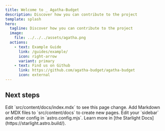 ```yaml
---
title: Welcome to _ Agatha-Budget
description: Discover how you can contribute to the project
template: splash
hero:
  tagline: Discover how you can contribute to the project
  image:
    file: ../../../assets/agatha.png
  actions:
    - text: Example Guide
      link: /guides/example/
      icon: right-arrow
      variant: primary
    - text: Find us on Github
      link: https://github.com/agatha-budget/agatha-budget
      icon: external
---
```



## Next steps

<CardGrid stagger>
    <Card title="How to self-host" icon="pencil">
        Edit `src/content/docs/index.mdx` to see this page change.
    </Card>
    <Card title="Add new content" icon="add-document">
        Add Markdown or MDX files to `src/content/docs` to create new pages.
    </Card>
    <Card title="Configure your site" icon="setting">
        Edit your `sidebar` and other config in `astro.config.mjs`.
    </Card>
    <Card title="Read the docs" icon="open-book">
        Learn more in [the Starlight Docs](https://starlight.astro.build/).
    </Card>
</CardGrid>
